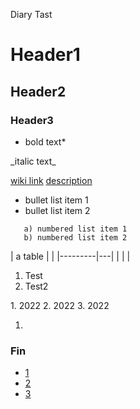 Diary Tast

= Header1 =
== Header2 ==
=== Header3 ===

*bold text*
_italic text_

[[wiki link]]
[[wiki link|description]]

* bullet list item 1
* bullet list item 2
    a) numbered list item 1
    b) numbered list item 2

{{{python
def greet(s):
    print("Hello, " + s)
}}}

| a table |   |
|---------|---|
|         |   |
# Test
# Test2
1. 2022
2. 2022
3. 2022
#
=== Fin ===
* [[1]]
* [[2]]
* [[3]]
